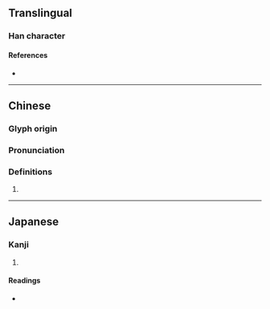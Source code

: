 {{character info}}
==Translingual==

===Han character===
{{Han char|rn=82|rad=毛|as=09|sn=13|four=82214|canj=ONHQU|ids=⿰俞毛}}

====References====
* {{Han ref|kx=0594.380|dkj=16896|dj=0986.310|hdz=32002.060|uh=6BF9|ud=27641|bh=DE40|bd=56896}}

----

==Chinese==
{{zh-forms|alt=毺-ancient}}

===Glyph origin===
{{Han etym}}

===Pronunciation===
{{zh-pron
|m=毹
|c=syu1,jyu4
|mc=y
|oc=y
|ma=
|cat=n
}}

===Definitions===
{{zh-hanzi}}

# {{zh-only|氍毹}}

----

==Japanese==

===Kanji===
{{ja-kanji|grade=|rs=毛09}}

# {{rfdef|ja|sort=毛09}}

====Readings====
* {{ja-readings|on=[[ゆ]] (yu), [[す]] (su), [[じゅ]] (ju)|kun=[[けむしろ]] (kemushiro)}}